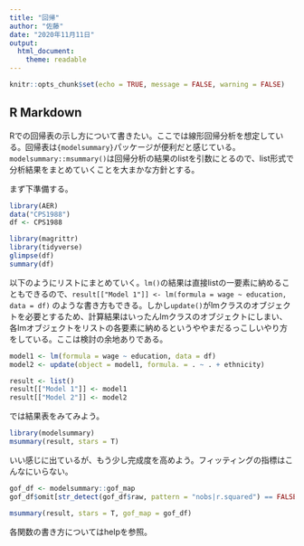 ```yaml
---
title: "回帰"
author: "佐藤"
date: "2020年11月11日"
output: 
  html_document:
    theme: readable
---
```


```r
knitr::opts_chunk$set(echo = TRUE, message = FALSE, warning = FALSE)
```

## R Markdown

Rでの回帰表の示し方について書きたい。ここでは線形回帰分析を想定している。回帰表は`{modelsummary}`パッケージが便利だと感じている。`modelsummary::msummary()`は回帰分析の結果のlistを引数にとるので、list形式で分析結果をまとめていくことを大まかな方針とする。

まず下準備する。

```r
library(AER)
data("CPS1988")
df <- CPS1988

library(magrittr)
library(tidyverse)
glimpse(df)
summary(df)
```


以下のようにリストにまとめていく。`lm()`の結果は直接listの一要素に納めることもできるので、`result[["Model 1"]] <- lm(formula = wage ~ education, data = df)` のような書き方もできる。しかし`update()`がlmクラスのオブジェクトを必要とするため、計算結果はいったんlmクラスのオブジェクトにしまい、各lmオブジェクトをリストの各要素に納めるというややまだるっこしいやり方をしている。ここは検討の余地ありである。

```r
model1 <- lm(formula = wage ~ education, data = df)
model2 <- update(object = model1, formula. = . ~ . + ethnicity)

result <- list()
result[["Model 1"]] <- model1
result[["Model 2"]] <- model2
```

では結果表をみてみよう。

```r
library(modelsummary)
msummary(result, stars = T)
```

いい感じに出ているが、もう少し完成度を高めよう。フィッティングの指標はこんなにいらない。

```r
gof_df <- modelsummary::gof_map
gof_df$omit[str_detect(gof_df$raw, pattern = "nobs|r.squared") == FALSE] <- TRUE

msummary(result, stars = T, gof_map = gof_df)
```

各関数の書き方についてはhelpを参照。